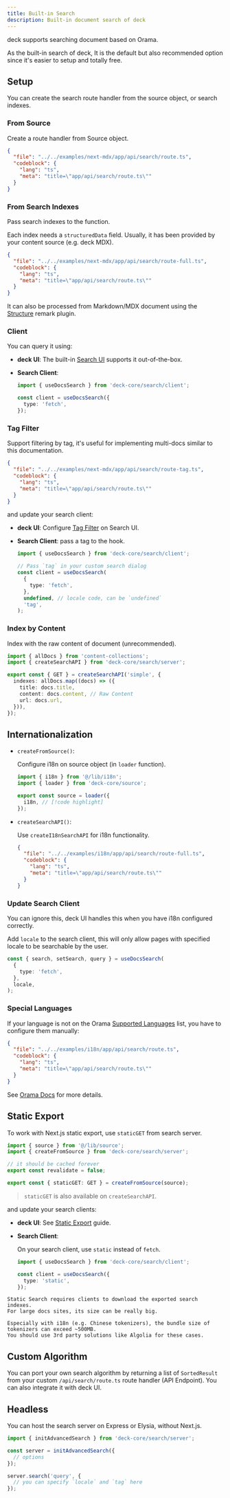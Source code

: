 ```yaml
---
title: Built-in Search
description: Built-in document search of deck
---
```


deck supports searching document based on Orama.

As the built-in search of deck, It is the default but also recommended
option since it's easier to setup and totally free.

## Setup

You can create the search route handler from the source object, or search indexes.

### From Source

Create a route handler from Source object.

```json doc-gen:file
{
  "file": "../../examples/next-mdx/app/api/search/route.ts",
  "codeblock": {
    "lang": "ts",
    "meta": "title=\"app/api/search/route.ts\""
  }
}
```

### From Search Indexes

Pass search indexes to the function.

Each index needs a `structuredData` field.
Usually, it has been provided by your content source (e.g. deck MDX).

```json doc-gen:file
{
  "file": "../../examples/next-mdx/app/api/search/route-full.ts",
  "codeblock": {
    "lang": "ts",
    "meta": "title=\"app/api/search/route.ts\""
  }
}
```

It can also be processed from Markdown/MDX document using the [Structure](/docs/headless/mdx/structure) remark plugin.

### Client

You can query it using:

- **deck UI**: The built-in [Search UI](/docs/ui/search) supports it out-of-the-box.
- **Search Client**:

  ```ts twoslash
  import { useDocsSearch } from 'deck-core/search/client';

  const client = useDocsSearch({
    type: 'fetch',
  });
  ```

  <AutoTypeTable type='Extract<import("deck-core/search/client").Client, { type: "fetch" }>' />

### Tag Filter

Support filtering by tag, it's useful for implementing multi-docs similar to this documentation.

```json doc-gen:file
{
  "file": "../../examples/next-mdx/app/api/search/route-tag.ts",
  "codeblock": {
    "lang": "ts",
    "meta": "title=\"app/api/search/route.ts\""
  }
}
```

and update your search client:

- **deck UI**:
  Configure [Tag Filter](/docs/ui/search#tag-filter) on Search UI.
- **Search Client**:
  pass a tag to the hook.

  ```ts
  import { useDocsSearch } from 'deck-core/search/client';

  // Pass `tag` in your custom search dialog
  const client = useDocsSearch(
    {
      type: 'fetch',
    },
    undefined, // locale code, can be `undefined`
    'tag',
  );
  ```

### Index by Content

Index with the raw content of document (unrecommended).

```ts title="app/api/search/route.ts"
import { allDocs } from 'content-collections';
import { createSearchAPI } from 'deck-core/search/server';

export const { GET } = createSearchAPI('simple', {
  indexes: allDocs.map((docs) => ({
    title: docs.title,
    content: docs.content, // Raw Content
    url: docs.url,
  })),
});
```

## Internationalization

- `createFromSource()`:

  Configure i18n on source object (in `loader` function).

  ```ts title="lib/source.ts"
  import { i18n } from '@/lib/i18n';
  import { loader } from 'deck-core/source';

  export const source = loader({
    i18n, // [!code highlight]
  });
  ```

- `createSearchAPI()`:

  Use `createI18nSearchAPI` for i18n functionality.

  ```json doc-gen:file
  {
    "file": "../../examples/i18n/app/api/search/route-full.ts",
    "codeblock": {
      "lang": "ts",
      "meta": "title=\"app/api/search/route.ts\""
    }
  }
  ```

### Update Search Client

<Callout type="info" title="For deck UI">
  You can ignore this, deck UI handles this when you have i18n configured
  correctly.
</Callout>

Add `locale` to the search client, this will only allow pages with specified locale to be searchable by the user.

```ts
const { search, setSearch, query } = useDocsSearch(
  {
    type: 'fetch',
  },
  locale,
);
```

### Special Languages

If your language is not on the Orama [Supported Languages](https://docs.orama.com/open-source/supported-languages#officially-supported-languages) list, you have to configure them manually:

```json doc-gen:file
{
  "file": "../../examples/i18n/app/api/search/route.ts",
  "codeblock": {
    "lang": "ts",
    "meta": "title=\"app/api/search/route.ts\""
  }
}
```

See [Orama Docs](https://docs.orama.com/open-source/supported-languages/using-chinese-with-orama) for more details.

## Static Export

To work with Next.js static export, use `staticGET` from search server.

```ts title="app/api/search/route.ts"
import { source } from '@/lib/source';
import { createFromSource } from 'deck-core/search/server';

// it should be cached forever
export const revalidate = false;

export const { staticGET: GET } = createFromSource(source);
```

> `staticGET` is also available on `createSearchAPI`.

and update your search clients:

- **deck UI**: See [Static Export](/docs/ui/static-export#built-in-search) guide.

- **Search Client**:

  On your search client, use `static` instead of `fetch`.

  ```ts
  import { useDocsSearch } from 'deck-core/search/client';

  const client = useDocsSearch({
    type: 'static',
  });
  ```

  <AutoTypeTable type='Extract<import("deck-core/search/client").Client, { type: "static" }>' />

<Callout type='warn' title="Be Careful">

    Static Search requires clients to download the exported search indexes.
    For large docs sites, its size can be really big.

    Especially with i18n (e.g. Chinese tokenizers), the bundle size of tokenizers can exceed ~500MB.
    You should use 3rd party solutions like Algolia for these cases.

</Callout>

## Custom Algorithm

You can port your own search algorithm by returning a list of `SortedResult`
from your custom `/api/search/route.ts` route handler (API Endpoint). You can also integrate it
with deck UI.

<AutoTypeTable path="./content/docs/headless/props.ts" name="SortedResult" />

## Headless

You can host the search server on Express or Elysia, without Next.js.

```ts
import { initAdvancedSearch } from 'deck-core/search/server';

const server = initAdvancedSearch({
  // options
});

server.search('query', {
  // you can specify `locale` and `tag` here
});
```
